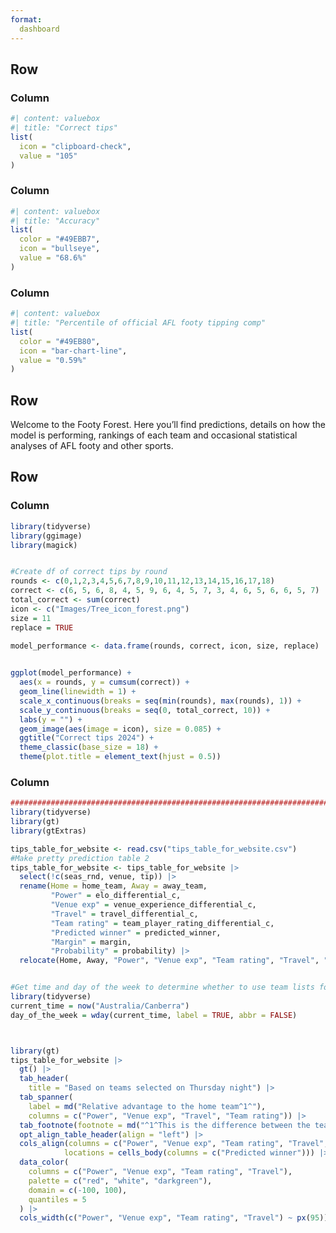 ```yaml
---
format: 
  dashboard
---
```



## Row {height="20%"}

### Column

```r
#| content: valuebox
#| title: "Correct tips"
list(
  icon = "clipboard-check",
  value = "105"
)

```

### Column

```r
#| content: valuebox
#| title: "Accuracy"
list(
  color = "#49EBB7",
  icon = "bullseye", 
  value = "68.6%"
)

```

### Column

```r
#| content: valuebox
#| title: "Percentile of official AFL footy tipping comp"
list(
  color = "#49EB80",
  icon = "bar-chart-line", 
  value = "0.59%"
)

```

## Row {height="10%"}

Welcome to the Footy Forest. Here you'll find predictions, details on how the model is performing, rankings of each team and occasional statistical analyses of AFL footy and other sports.

## Row {height="70%"}

### Column

```r
library(tidyverse)
library(ggimage)
library(magick)


#Create df of correct tips by round
rounds <- c(0,1,2,3,4,5,6,7,8,9,10,11,12,13,14,15,16,17,18)
correct <- c(6, 5, 6, 8, 4, 5, 9, 6, 4, 5, 7, 3, 4, 6, 5, 6, 6, 5, 7)
total_correct <- sum(correct)
icon <- c("Images/Tree_icon_forest.png")
size = 11 
replace = TRUE

model_performance <- data.frame(rounds, correct, icon, size, replace)
  

ggplot(model_performance) +
  aes(x = rounds, y = cumsum(correct)) +
  geom_line(linewidth = 1) +
  scale_x_continuous(breaks = seq(min(rounds), max(rounds), 1)) +
  scale_y_continuous(breaks = seq(0, total_correct, 10)) +
  labs(y = "") +
  geom_image(aes(image = icon), size = 0.085) +
  ggtitle("Correct tips 2024") +
  theme_classic(base_size = 18) +
  theme(plot.title = element_text(hjust = 0.5))

```

### Column

```r
########################################################################
library(tidyverse)
library(gt)
library(gtExtras)

tips_table_for_website <- read.csv("tips_table_for_website.csv")
#Make pretty prediction table 2
tips_table_for_website <- tips_table_for_website |> 
  select(!c(seas_rnd, venue, tip)) |> 
  rename(Home = home_team, Away = away_team, 
         "Power" = elo_differential_c, 
         "Venue exp" = venue_experience_differential_c, 
         "Travel" = travel_differential_c, 
         "Team rating" = team_player_rating_differential_c,
         "Predicted winner" = predicted_winner, 
         "Margin" = margin, 
         "Probability" = probability) |> 
  relocate(Home, Away, "Power", "Venue exp", "Team rating", "Travel", "Predicted winner", "Probability", "Margin")


#Get time and day of the week to determine whether to use team lists for predictions or to just predict on the other factors
library(tidyverse)
current_time = now("Australia/Canberra")
day_of_the_week = wday(current_time, label = TRUE, abbr = FALSE)



library(gt)
tips_table_for_website |>  
  gt() |> 
  tab_header( 
    title = "Based on teams selected on Thursday night") |> 
  tab_spanner(
    label = md("Relative advantage to the home team^1^"),
    columns = c("Power", "Venue exp", "Travel", "Team rating")) |> 
  tab_footnote(footnote = md("^1^This is the difference between the teams where 100 is the highest since 2015 and -100 is the lowest")) |> 
  opt_align_table_header(align = "left") |> 
  cols_align(columns = c("Power", "Venue exp", "Team rating", "Travel", "Predicted winner", "Probability", "Margin") , align = "center") |>  tab_style(style = cell_text(weight = "bold"), 
            locations = cells_body(columns = c("Predicted winner"))) |> 
  data_color(
    columns = c("Power", "Venue exp", "Team rating", "Travel"),  
    palette = c("red", "white", "darkgreen"),
    domain = c(-100, 100), 
    quantiles = 5 
  ) |> 
  cols_width(c("Power", "Venue exp", "Team rating", "Travel") ~ px(95))
```

